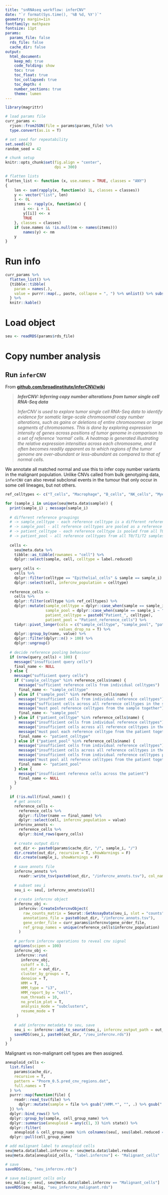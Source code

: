 ```yaml
---
title: "snRNAseq workflow: inferCNV"
date: "`r format(Sys.time(), '%B %d, %Y')`"
geometry: margin=1in
fontfamily: mathpazo
fontsize: 11pt
params:
  params_file: false
  rds_file: false
  cache_dir: false
output:
  html_document:
    keep_md: true
    code_folding: show
    toc: true
    toc_float: true
    toc_collapsed: true
    toc_depth: 4
    number_sections: true
    theme: lumen
---
```


```r
library(magrittr)

# load params file
curr_params <- 
  rjson::fromJSON(file = params$params_file) %>% 
  type.convert(as.is = T)

# set seed for repeatability
set.seed(42)
random_seed = 42

# chunk setup
knitr::opts_chunk$set(fig.align = "center",
                      dpi = 300)
```

```r
# flatten lists
flatten_list <- function (x, use.names = TRUE, classes = "ANY") 
{
    len <- sum(rapply(x, function(x) 1L, classes = classes))
    y <- vector("list", len)
    i <- 0L
    items <- rapply(x, function(x) {
        i <<- i + 1L
        y[[i]] <<- x
        TRUE
    }, classes = classes)
    if (use.names && !is.null(nm <- names(items))) 
        names(y) <- nm
    y
}
```

# Run info {-}

```r
curr_params %>%
  flatten_list() %>%
  {tibble::tibble(
    param = names(.), 
    value = purrr::map(., paste, collapse = ", ") %>% unlist() %>% substr(1, 250))
  } %>%
  knitr::kable()
```

# Load object

```r
seu <- readRDS(params$rds_file)
```

# Copy number analysis

## Run `inferCNV`

From [**github.com/broadinstitute/inferCNV/wiki**](https://github.com/broadinstitute/inferCNV/wiki)

>  ***InferCNV: Inferring copy number alterations from tumor single cell RNA-Seq data***
>
> *InferCNV is used to explore tumor single cell RNA-Seq data to identify evidence for somatic large-scale chromosomal copy number alterations, such as gains or deletions of entire chromosomes or large segments of chromosomes. This is done by exploring expression intensity of genes across positions of tumor genome in comparison to a set of reference 'normal' cells. A heatmap is generated illustrating the relative expression intensities across each chromosome, and it often becomes readily apparent as to which regions of the tumor genome are over-abundant or less-abundant as compared to that of normal cells.*

We annotate all matched normal and use this to infer copy number variants in the malignant population. Unlike CNVs called from bulk genotyping data, `inferCNV` can also reveal subclonal events in the tumour that only occur in some cell lineages, but not others. 

```r
ref_celltypes <- c("T_cells", "Macrophage", "B_cells", "NK_cells", "Myeloid_cells", "Stromal_cells")

for (sample_i in unique(seu@meta.data$sample)) {
  print(sample_i) ; message(sample_i)
  
  # different reference groupings
  # -> sample_celltype - each reference celltype is a different reference group
  # -> sample_pool - all reference celltypes are pooled as a reference group
  # -> patient_celltype - each reference celltype is pooled from all T0/T1/T2 samples of the patient
  # -> patient_pool - all reference celltypes from all T0/T1/T2 samples of the patient are pooled 
  
  cells <-
    seu@meta.data %>%
    tibble::as_tibble(rownames = "cell") %>%
    dplyr::select(sample, cell, celltype = label.reduced) 
  
  query_cells <-
    cells %>%
    dplyr::filter(celltype == "Epithelial_cells" & sample == sample_i) %>%
    dplyr::select(cell, infercnv_population = celltype)
  
  reference_cells <-
    cells %>%
    dplyr::filter(celltype %in% ref_celltypes) %>%
    dplyr::mutate(sample_celltype = dplyr::case_when(sample == sample_i ~ celltype, .default = NA),
                  sample_pool = dplyr::case_when(sample == sample_i ~ "Sample_reference_cells", .default = NA),
                  patient_celltype = paste0("Patient_", celltype),
                  patient_pool = "Patient_reference_cells") %>%
    tidyr::pivot_longer(cols = c("sample_celltype", "sample_pool", "patient_celltype", "patient_pool"),
                        values_drop_na = T) %>%
    dplyr::group_by(name, value) %>%
    dplyr::filter(dplyr::n() > 100) %>%
    dplyr::ungroup() 
  
  # decide reference pooling behaviour
  if (nrow(query_cells) < 100) {
    message("insufficient query cells")
    final_name <- NULL
  } else {
    message("sufficient query cells")
    if ("sample_celltype" %in% reference_cells$name) {
      message("sufficient reference cells from individual celltypes")
      final_name <- "sample_celltype" 
    } else if ("sample_pool" %in% reference_cells$name) {
      message("insufficient cells from individual reference celltypes")
      message("sufficient cells across all reference celltypes in the sample")
      message("must pool reference celltypes from the sample together")
      final_name <- "sample_pool"
    } else if ("patient_celltype" %in% reference_cells$name) {
      message("insufficient cells from individual reference celltypes")
      message("insufficient cells across all reference celltypes in the sample")
      message("must pool each reference celltype from the patient together")
      final_name <- "patient_celltype"
    } else if ("patient_pool" %in% reference_cells$name) {
      message("insufficient cells from individual reference celltypes")
      message("insufficient cells across all reference celltypes in the sample")
      message("insufficient cells from individual reference celltypes pooled across the patient")
      message("must pool all reference celltypes from the patient together")
      final_name <- "patient_pool"
    } else {
      message("insufficient reference cells across the patient")
      final_name <- NULL
    }
  }
  
  if (!is.null(final_name)) {
    # get annots
    reference_cells <- 
      reference_cells %>% 
      dplyr::filter(name == final_name) %>%
      dplyr::select(cell, infercnv_population = value)
    infercnv_annots <-
      reference_cells %>%
      dplyr::bind_rows(query_cells)
    
    # create output dirs
    out_dir <- paste0(params$cache_dir, "/", sample_i, "/")
    dir.create(out_dir, recursive = T, showWarnings = F)
    dir.create(sample_i, showWarnings = F)
    
    # save annots file
    infercnv_annots %>%
      readr::write_tsv(paste0(out_dir, "/infercnv_annots.tsv"), col_names = F)
    
    # subset seu_i
    seu_i <- seu[, infercnv_annots$cell]
    
    # create infercnv object
    infercnv_obj <- 
      infercnv::CreateInfercnvObject(
        raw_counts_matrix = Seurat::GetAssayData(seu_i, slot = "counts"),
        annotations_file = paste0(out_dir, "/infercnv_annots.tsv"),
        gene_order_file = curr_params$infercnv$gene_order_file,
        ref_group_names = unique(reference_cells$infercnv_population)
      )
    
    # perform infercnv operations to reveal cnv signal
    options(scipen = 100)
    infercnv_obj <- 
     infercnv::run(
       infercnv_obj,
       cutoff = 0.1,
       out_dir = out_dir,
       cluster_by_groups = T,
       denoise = T,
       HMM = T, 
       HMM_type = "i3",
       HMM_report_by = "cell",
       num_threads = 10,
       no_prelim_plot = T,
       analysis_mode = "subclusters",
       resume_mode = T
     )
    
    # add infercnv metadata to seu, save
    seu_i <- infercnv::add_to_seurat(seu_i, infercnv_output_path = out_dir)
    saveRDS(seu_i, paste0(out_dir, "/seu_infercnv.rds"))
  }
}
```

Malignant vs non-malignant cell types are then assigned.

```r
aneuploid_cells <-
  list.files(
    params$cache_dir, 
    recursive = T, 
    pattern = "Pnorm_0.5.pred_cnv_regions.dat", 
    full.names = T
  ) %>%
  purrr::map(function(file) {
    readr::read_tsv(file) %>%
      dplyr::mutate(sample = file %>% gsub("/HMM.*", "", .) %>% gsub(".*infercnv_cache//", "", .))
  }) %>%
  dplyr::bind_rows() %>%
  dplyr::group_by(sample, cell_group_name) %>%
  dplyr::summarise(aneuploid = any(c(1, 3) %in% state)) %>%
  dplyr::filter(
    aneuploid & cell_group_name %in% colnames(seu[, seu$label.reduced == "Epithelial_cells"])) %>%
  dplyr::pull(cell_group_name)

# add malignant label to aneuploid cells
seu@meta.data$label.infercnv <- seu@meta.data$label.reduced
seu@meta.data[aneuploid_cells, "label.infercnv"] <- "Malignant_cells"

# save
saveRDS(seu, "seu_infercnv.rds")

# save malignant cells only
seu_malig <- seu[, seu@meta.data$label.infercnv == "Malignant_cells"]
saveRDS(seu_malig, "seu_infercnv_malignant.rds")
```
